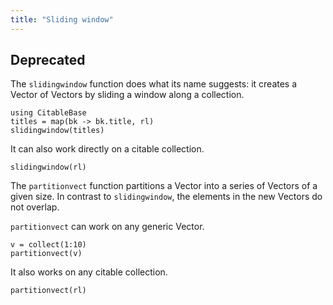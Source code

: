 ```yaml
---
title: "Sliding window"
---
```


## Deprecated


The `slidingwindow` function does what its name suggests: it creates a Vector of Vectors by sliding a window along a collection.  
```xjulia
using CitableBase
titles = map(bk -> bk.title, rl)
slidingwindow(titles)
```

It can also work directly on a citable collection.

```xjulia
slidingwindow(rl)
```


The `partitionvect` function partitions a Vector into a series of Vectors of a given size.  In contrast to `slidingwindow`, the elements in the new Vectors do not overlap.

`partitionvect` can work on any generic Vector.

```xjulia
v = collect(1:10)
partitionvect(v)
```

It also works on any citable collection.

```xjulia
partitionvect(rl)
```